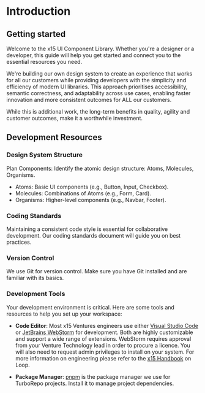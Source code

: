 
<Meta title="Introduction" />

# Introduction

## Getting started

Welcome to the x15 UI Component Library. Whether you're a designer or a developer, this guide will help you get started and connect you to the essential resources you need.

We're building our own design system to create an experience that works for all our customers while providing developers with the simplicity and efficiency of modern UI libraries.
This approach prioritises accessibility, semantic correctness, and adaptability across use cases, enabling faster innovation and more consistent outcomes for ALL our customers.

While this is additional work, the long-term benefits in quality, agility and customer outcomes, make it a worthwhile investment.

## Development Resources

### Design System Structure

Plan Components: Identify the atomic design structure: Atoms, Molecules, Organisms.

- Atoms: Basic UI components (e.g., Button, Input, Checkbox).
- Molecules: Combinations of Atoms (e.g., Form, Card).
- Organisms: Higher-level components (e.g., Navbar, Footer).

### Coding Standards

Maintaining a consistent code style is essential for collaborative development. Our coding standards document will guide you on best practices.

### Version Control

We use Git for version control. Make sure you have Git installed and are familiar with its basics.

### Development Tools

Your development environment is critical. Here are some tools and resources to help you set up your workspace:

- **Code Editor**: Most x15 Ventures engineers use either [Visual Studio Code](https://code.visualstudio.com/) or [JetBrains WebStorm](https://www.jetbrains.com/webstorm/) for development. Both are highly customizable and support a wide range of extensions. WebStorm requires approval from your Venture Technology lead in order to procure a licence. You will also need to request admin privileges to install on your system. For more information on engineering please refer to the [x15 Handbook](https://loop.cloud.microsoft/join/eyJnIjoiT0lEOjQzZDFjMjIxLTI0MGEtNDJlNi1iZDU2LTU4Y2Q0M2MzYjk5MkA2ZjZkYTAzMS1lNWNmLTRlNjItODJjZC05NjYzNmU4MDYzOWUiLCJpIjoiMEpEVkJwcXBJRWVteXR4UTJOZ2xRIiwidyI6IlQwUlRVSHg0TVRVdWMyaGhjbVZ3YjJsdWRDNWpiMjE4WWlGWU1WOXdXa1poTkZjd0xUVnNUQzFwY0VKNlpFMUZVVk52Y25aRmVURTVSR2RZYVd4eU5qUkROR1U1YmxRd1RVRnJUV3hpVVdJNVUzRjVWMTlET1RWemZEQXhNMU5ZUWtoYVNrUldSMDFXTWs1UlVWWkdTRnBMUjAxWlEwbERTREpWV2pVPSJ9) on Loop.

- **Package Manager**: [pnpm](https://pnpm.io/) is the package manager we use for TurboRepo projects. Install it to manage project dependencies.
